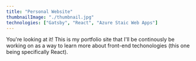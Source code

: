 ---
title: "Personal Website"
thumbnailImage: "./thumbnail.jpg"
technologies: ["Gatsby", "React", "Azure Staic Web Apps"]
---
You're looking at it! This is my portfolio site that I'll be continously be working on as a way to learn more about front-end techonologies (this one being specifically React).